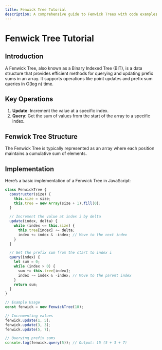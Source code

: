 ```yaml
---
title: Fenwick Tree Tutorial
description: A comprehensive guide to Fenwick Trees with code examples in JavaScript.
---
```


# Fenwick Tree Tutorial

## Introduction

A Fenwick Tree, also known as a Binary Indexed Tree (BIT), is a data structure that provides efficient methods for querying and updating prefix sums in an array. It supports operations like point updates and prefix sum queries in O(log n) time.

## Key Operations

1. **Update**: Increment the value at a specific index.
2. **Query**: Get the sum of values from the start of the array to a specific index.

## Fenwick Tree Structure

The Fenwick Tree is typically represented as an array where each position maintains a cumulative sum of elements.

## Implementation

Here’s a basic implementation of a Fenwick Tree in JavaScript:

```javascript
class FenwickTree {
  constructor(size) {
    this.size = size;
    this.tree = new Array(size + 1).fill(0);
  }

  // Increment the value at index i by delta
  update(index, delta) {
    while (index <= this.size) {
      this.tree[index] += delta;
      index += index & -index; // Move to the next index
    }
  }

  // Get the prefix sum from the start to index i
  query(index) {
    let sum = 0;
    while (index > 0) {
      sum += this.tree[index];
      index -= index & -index; // Move to the parent index
    }
    return sum;
  }
}

// Example Usage
const fenwick = new FenwickTree(10);

// Incrementing values
fenwick.update(1, 5);
fenwick.update(3, 3);
fenwick.update(5, 7);

// Querying prefix sums
console.log(fenwick.query(5)); // Output: 15 (5 + 3 + 7)
